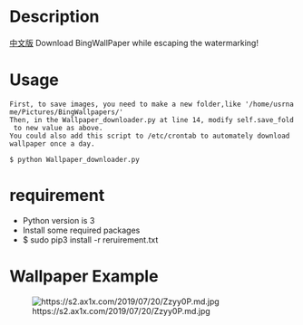 = Description =

[https://github.com/QMHTMY/Bingwallpaper/blob/master/README_CN.wiki 中文版] Download BingWallPaper while escaping the watermarking!

= Usage =

 First, to save images, you need to make a new folder,like '/home/usrname/Pictures/BingWallpapers/'
 Then, in the Wallpaper_downloader.py at line 14, modify self.save_fold to new value as above.
 You could also add this script to /etc/crontab to automately download wallpaper once a day.

 $ python Wallpaper_downloader.py

= requirement =

*Python  version is 3  
*Install some required packages  
*$ sudo pip3 install -r reruirement.txt

= Wallpaper Example =

[[Image:https://s2.ax1x.com/2019/07/20/Zzyy0P.md.jpg]]

